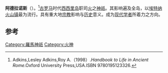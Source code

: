 {{expand|time=2013-10-17T14:23:43+00:00}}
{{Infobox deity|type=roman
| name = 阿德拉诺斯
| god_of = 火神
|region=[[西西里岛|西西里岛]]|cult_center=[[阿德拉诺|阿德拉诺]]|children=[[帕利希|帕利希]]}}
'''阿德拉诺斯'''（{{lang-en|Adranus}}）。<ref>Adkins,Lesley Adkins,Roy A.（1998）.''Handbook to Life in Ancient Rome''.Oxford University Press,USA.ISBN 9780195123326.</ref>[[古罗马|古罗马]]时代[[西西里岛|西西里岛]]职司[[火|火]]之[[神祇|神祇]]。其影响遍及全岛，以[[埃特纳火山镇|埃特纳火山镇]]最为流行。具有重大地[[宗教|宗教]]影响与[[历史|历史]]意义。成为[[现代|现代]][[学者|学者]]所着力之方向。

== 参考 ==
{{reflist}}

[[Category:羅馬神祇|Category:羅馬神祇]]
[[Category:火神|Category:火神]]